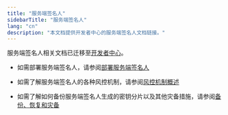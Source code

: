 ```yaml
---
title: "服务端签名人"
sidebarTitle: "服务端签名人"
lang: "cn"
description: "本文档提供开发者中心的服务端签名人文档链接。"
---
```


服务端签名人相关文档已迁移至[开发者中心](https://www.cobo.com/developers/v2_cn/guides/mpc-wallets/server-co-signer/tss-node-overview)。

- 如需部署服务端签名人，请参阅[部署服务端签名人](https://www.cobo.com/developers/v2_cn/guides/mpc-wallets/server-co-signer/tss-node-deployment)

- 如需了解服务端签名人的各种风控机制，请参阅[风控机制概述](https://www.cobo.com/developers/v2_cn/guides/mpc-wallets/server-co-signer/risk-control-mechanisms)

- 如需了解如何备份服务端签名人生成的密钥分片以及其他灾备措施，请参阅[备份、恢复和灾备](https://www.cobo.com/developers/v2_cn/guides/mpc-wallets/server-co-signer/disaster-recovery-overview)
